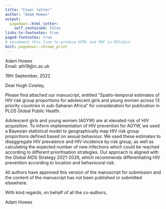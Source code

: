 ```yaml
---
title: "Cover letter"
author: "Adam Howes"
output:
  pagedown::html_letter:
    self_contained: false
links-to-footnotes: true
paged-footnotes: true
# uncomment this line to produce HTML and PDF in RStudio:
knit: pagedown::chrome_print
---
```


::: from
Adam Howes    
Email: ath19@ic.ac.uk     
:::

::: date
19th September, 2022
:::

Dear Hugh Cowley,

Please find attached our manuscript, entitled “Spatio-temporal estimates of HIV risk group proportions for adolescent girls and young women across 13 priority countries in sub-Saharan Africa” for consideration for publication in PLOS Global Public Health.

Adolescent girls and young women (AGYW) are at elevated risk of HIV acquisition.
To inform implementation of HIV prevention for AGYW, we used a Bayesian statistical model to geographically map HIV risk group proportions defined based on sexual behaviour.
We used these estimates to disaggregate HIV prevalence and HIV incidence by risk group, as well as calculating the expected number of new infections which could be reached according to different prioritisation strategies.
Our approach is aligned with the Global AIDS Strategy 2021-2026, which recommends differentiating HIV prevention according to location and behavioural risk.

All authors have approved this version of the manuscript for submission and the content of the manuscript has not been published or submitted elsewhere.

With kind regards, on behalf of all the co-authors,

Adam Howes
